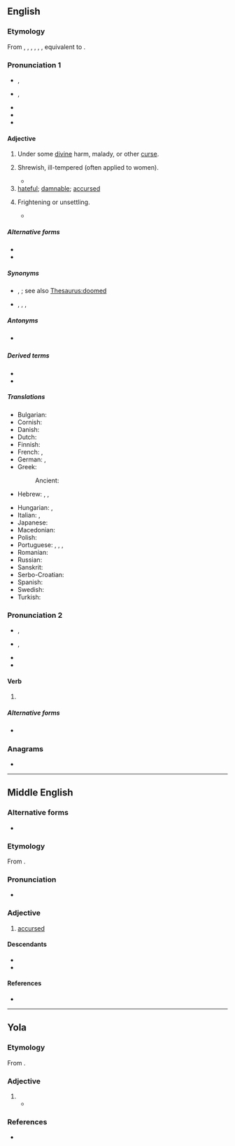 {{also|cursèd}}
==English==

===Etymology===
From {{inh|en|enm|cursed}}, {{m|enm|cursd}}, {{m|enm|curst}}, {{m|enm|corsed}}, {{m|enm|curset}}, {{m|enm|cursyd}}, equivalent to {{suffix|en|curse|ed}}.

===Pronunciation 1===
* {{a|UK}} {{enPR|kûrsʹĭd|kûrst}}, {{IPA|en|/ˈkɜːsɪd/|/kɜːst/}}
* {{a|US}} {{enPR|kûrsʹĭd|kûrst}}, {{IPA|en|/ˈkɝsɪd/|/kɝst/|[ˈkʰɝsɪ̈d]|[kʰɝst]}}
* {{audio|en|En-us-cursed.ogg|Audio (US)}}
* {{rhymes|en|ɜː(ɹ)sɪd|ɜː(ɹ)st|s1=2|s2=1}}
* {{hyphenation|en|cursed}}

====Adjective====
{{en-adj|er|more}}

# Under some [[divine]] harm, malady, or other [[curse]].
# {{lb|en|obsolete}} Shrewish, ill-tempered (often applied to women).
#* {{RQ:Shakespeare Much Ado About Nothing Q|II|i|page=17|passage=''Leonato'' By my troth neece thou wilt neuer get thee a huſband, if thou be ſo [[shrewd|ſhrewd]] of thy tongue. / ''brother'' Infaith ſhees too '''curſt'''. / ''Beatrice'' Too '''curſt''' is more then '''curſt''', I ſhall leſſen Gods ſending that way, for it is ſaide, God ſends a '''curſt''' cow ſhort hornes, but to a cow too '''curſt''', he ſends none.}}
# [[hateful]]; [[damnable]]; [[accursed]]
#: {{ux|en|That '''cursed''' bird keeps stealing my milk!}}
# {{lb|en|colloquial}} Frightening or unsettling.
#* {{quote-journal|en|author=Brian Feldman|title=What Makes a Cursed Image?|titleurl=https://nymag.com/intelligencer/2016/10/what-makes-a-cursed-image.html|journal=[[w:New York (magazine)|New York]]|date=31 October 2016|passage=“Cursed images, to me, leave you with a general uneasy feeling,” the account’s [@cursedimages] anonymous author told {{w|Gizmodo}}. “There could be certain qualities, like someone looking directly at the camera or an orb floating in the background.”}}

=====Alternative forms=====
* {{alt|en|cursèd|curséd||poetic}}
* {{alt|en|curst||archaic}}

=====Synonyms=====
* {{sense|having some sort of divine harm}} {{l|en|accursed}}, {{l|en|cussed}} {{q|US slang}}; see also [[Thesaurus:doomed]]
* {{sense|shrewish}} {{l|en|harpyish}}, {{l|en|harpylike}}, {{l|en|shrewish}}, {{l|en|shrewlike}}

=====Antonyms=====
* {{sense|having some sort of divine harm}} {{l|en|blessed}}

=====Derived terms=====
* {{l|en|cursedly}}
* {{l|en|cursedness}}

=====Translations=====
{{trans-top|having some sort of divine harm}}
* Bulgarian: {{t+|bg|прокълнат}}
* Cornish: {{t|kw|molothek}}
* Danish: {{t|da|forbandet}}
* Dutch: {{t+|nl|vervloekt}}
* Finnish: {{t+|fi|kirottu}}
* French: {{t+|fr|maudit|m}}, {{t+|fr|maudite|f}}
* German: {{t+|de|verflucht}}, {{t+|de|verwünscht}}
* Greek: {{t+|el|καταραμένος|m}}
*: Ancient: {{t|grc|κατάρατος}}
* Hebrew: {{t|he|מקולל|m|tr=mequlal}}, {{t|he|מקוללת|f|tr=mequlelet}}, {{t+|he|אָרוּר|m|tr=arúr}}
{{trans-mid}}
* Hungarian: {{t+|hu|átkozott}}, {{t+|hu|elátkozott}}
* Italian: {{t+|it|maledetto|m}}, {{t+|it|maledetta|f}}
* Japanese: {{t|ja|呪われた|tr=のろわれた, norowareta}}
* Macedonian: {{t|mk|клет}}
* Polish: {{t+|pl|przeklęty}}
* Portuguese: {{t+|pt|amaldiçoado|m}}, {{t|pt|amaldiçoada|f}}, {{t+|pt|maldito|m}}, {{t+|pt|maldita|f}}
* Romanian: {{t+|ro|blestemat}}
* Russian: {{t+|ru|проклятый}}
* Sanskrit: {{t+|sa|अवशप्त}}
* Serbo-Croatian: {{t+|sh|proklet|m}}
* Spanish: {{t+|es|maldito}}
* Swedish: {{t+|sv|förbannad}}
* Turkish: {{t+|tr|lanetli}}
{{trans-bottom}}

===Pronunciation 2===
* {{a|UK}} {{enPR|kûrst}}, {{IPA|en|/kɜːst/}}
* {{a|US}} {{enPR|kûrst}}, {{IPA|en|/kɝst/|[kʰɝst]}}
* {{rhymes|en|ɜː(ɹ)st|s=1}}
* {{hyphenation|en|cursed}}

====Verb====
{{head|en|verb form}}

# {{en-past of|curse}}

=====Alternative forms=====
* {{l|en|curst}} {{qualifier|archaic}}

===Anagrams===
* {{anagrams|en|a=cdersu|Ducres|crudes}}

{{catlangname|en|heteronyms|terms with unexpected syllabic -ed}}

----
==Middle English==

===Alternative forms===
* {{alter|enm|corsed|cursid}}

===Etymology===
From {{m|enm|cursen}}.

===Pronunciation===
* {{IPA|enm|/ˈkursɛd/|/-id/}}

===Adjective===
{{head|enm|adjective}}

# [[accursed]]

====Descendants====
* {{desc|en|cursed}}
* {{desc|yol|cursed}}

====References====
* {{R:MED Online|entry=cursed|pos=ppl|id=MED9191}}

----

==Yola==

===Etymology===
From {{inh|yol|enm|cursed}}.

===Adjective===
{{head|yol|adjective}}

# {{l|en|cursed}}
#* {{quote-book|yol|year=1867|chapter=CASTEALE CUDDE'S LAMENTATION|number=6|title=SONGS, ETC. IN THE DIALECT OF FORTH AND BARGY|passage=To hint dhicka '''cursed''' vox vrom Bloomere's lhoan.|translation=To hunt that '''cursed''' fox from Bloomer's land.}}

===References===
* {{R:Poole 1867|page=104}}